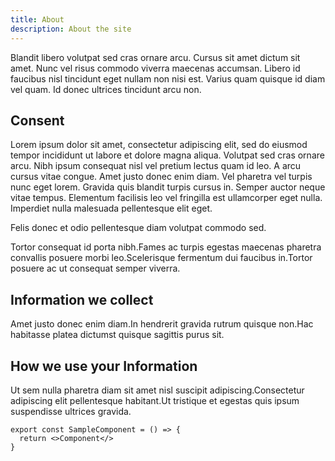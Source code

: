 ```yaml
---
title: About
description: About the site
---
```


Blandit libero volutpat sed cras ornare arcu. Cursus sit amet dictum sit amet. Nunc vel risus commodo viverra maecenas accumsan. Libero id faucibus nisl tincidunt eget nullam non nisi est. Varius quam quisque id diam vel quam. Id donec ultrices tincidunt arcu non.

## Consent

Lorem ipsum dolor sit amet, consectetur adipiscing elit, sed do eiusmod tempor incididunt ut labore et dolore magna aliqua. Volutpat sed cras ornare arcu. Nibh ipsum consequat nisl vel pretium lectus quam id leo. A arcu cursus vitae congue. Amet justo donec enim diam. Vel pharetra vel turpis nunc eget lorem. Gravida quis blandit turpis cursus in. Semper auctor neque vitae tempus. Elementum facilisis leo vel fringilla est ullamcorper eget nulla. Imperdiet nulla malesuada pellentesque elit eget.

Felis donec et odio pellentesque diam volutpat commodo sed.

Tortor consequat id porta nibh.Fames ac turpis egestas maecenas pharetra convallis posuere morbi leo.Scelerisque fermentum dui faucibus in.Tortor posuere ac ut consequat semper viverra.

## Information we collect

Amet justo donec enim diam.In hendrerit gravida rutrum quisque non.Hac habitasse platea dictumst quisque sagittis purus sit.

## How we use your Information

Ut sem nulla pharetra diam sit amet nisl suscipit adipiscing.Consectetur adipiscing elit pellentesque habitant.Ut tristique et egestas quis ipsum suspendisse ultrices gravida.

```tsx
export const SampleComponent = () => {
  return <>Component</>
}
```

